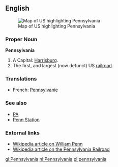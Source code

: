 ==English==
[[Image:Map of USA highlighting Pennsylvania.png|thumb|right|Map of US highlighting Pennsylvania]]
===Proper Noun===
'''Pennsylvania'''

#A {{USstate}}  Capital: [[Harrisburg]].
#The first, and largest (now defunct) US [[railroad]]. <!--The Pennsylvania Railroad was a hallmark of the industurial age, and subject of songs; Penn Station derived term.  Not an obscure meaning!-->

===Translations===
*French: [[Pennsylvanie]]

===See also===
*[[PA]]
*[[Penn Station]]

===External links===
{{pedialite}}
*[[:w:William Penn|Wikipedia article on William Penn]]
*[[:w:Pennsylvania Railroad|Wikipedia article on the Pennsylvania Railroad]]

[[gl:Pennsylvania]]
[[nl:Pennsylvania]]
[[pl:pennsylvania]]